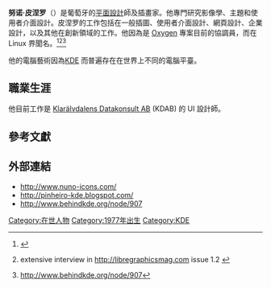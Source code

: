{{Infobox Person
|name          = 努诺·皮涅罗
|image         =
|image_size    =
|alt           =
|caption       =
|birth_name    =
|birth_date    = 1977
|birth_place   =
|death_date    =
|death_place   =
|body_discovered =
|death_cause   =
|resting_place =
|resting_place_coordinates = <!-- {{coord|LAT|LONG|display=inline,title}} -->
|residence     = 葡萄牙，[[Vila_Real|Vila Real]]
|nationality   = 葡萄牙
|ethnicity     =
|citizenship   =
|other_names   =
|known_for     = [[KDE|KDE]] UI 設計師 and [[Oxygen|Oxygen]] 協調者
|education     =
|alma_mater    =
|employer      = Klarälvdalens Datakonsult AB
|occupation    = UI 設計師
|years_active  =
|home_town     =
|salary        =
|networth      =
|height        =
|weight        =
|title         =
|term          =
|predecessor   =
|successor     =
|party         =
|opponents     =
|boards        =
|religion      =
|spouse        =
|partner       =
|children      =
|parents       =
|relations     =
|callsign      =
|awards        =
|signature     =
|website       = [http://www.nuno-icons.com/ nuno-icons]
|footnotes     =
|box_width     =
}}

'''努诺·皮涅罗'''（{{lang|pt|'''Nuno Pinheiro'''}}）是葡萄牙的[[平面設計|平面設計]]師及插畫家。他專門研究影像學、主題和使用者介面設計。皮涅罗的工作包括在一般插圖、使用者介面設計、網頁設計、企業設計，以及其他在創新領域的工作。他因為是 [[Oxygen|Oxygen]] 專案目前的協調員，而在 Linux 界聞名。<ref>{{cite web |url=http://akademy2010.kde.org/node/565 |title=存档副本 |accessdate=2011-04-25 |deadurl=yes |archiveurl=https://web.archive.org/web/20110811065316/http://akademy2010.kde.org/node/565 |archivedate=2011-08-11 }}</ref><ref>{{cite web |url=http://www.kdab.com/news/releases/december-10/213 |title=存档副本 |accessdate=2011-04-21 |deadurl=yes |archiveurl=https://web.archive.org/web/20110713141644/http://www.kdab.com/news/releases/december-10/213 |archivedate=2011-07-13 }} extensive interview in  http://libregraphicsmag.com issue 1.2 {{cite web |url=http://vinzv.de/wp-content/uploads/2011/03/libregraphicsmag_1.2_lowquality.pdf |title=存档副本 |accessdate=2011-04-21 |deadurl=yes |archiveurl=https://web.archive.org/web/20110901150633/http://vinzv.de/wp-content/uploads/2011/03/libregraphicsmag_1.2_lowquality.pdf |archivedate=2011-09-01 }}</ref><ref>http://www.behindkde.org/node/907</ref>

他的電腦藝術因為[[KDE|KDE]] 而普遍存在在世界上不同的電腦平臺。

==職業生涯==
他目前工作是 [[Klarälvdalens_Datakonsult_AB|Klarälvdalens Datakonsult AB]] (KDAB) 的 UI 設計師。

==參考文獻==
{{Reflist}}

==外部連結==
* http://www.nuno-icons.com/
* http://pinheiro-kde.blogspot.com/
* http://www.behindkde.org/node/907

{{KDE}}

[[Category:在世人物|Category:在世人物]]
[[Category:1977年出生|Category:1977年出生]]
[[Category:KDE|Category:KDE]]